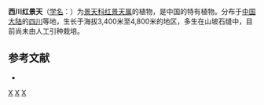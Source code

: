 {{Speciesbox 
| genus = Rhodiola
| species = alsia
| authority = (Fröd.) [[傅书遐|S. H. Fu]]
}}

'''西川红景天'''（[[学名|学名]]：{{lang|la|''Rhodiola alsia''}}）为[[景天科|景天科]][[红景天属|红景天属]]的植物，是中国的特有植物。分布于[[中国大陆|中国大陆]]的[[四川|四川]]等地，生长于海拔3,400米至4,800米的地区，多生在山坡石缝中，目前尚未由人工引种栽培。

== 参考文献 ==
<div class="references-small">
* {{cite web| url =http://www.bioinfo.cn/db05/KmzwSpecies.php?action=view&id=5731| title =西川红景天| work =《中国高等植物数据库全库》| publisher =中国科学院微生物研究所| author =昆明植物研究所| accessdate =2009-02-25| deadurl =yes| archiveurl =https://web.archive.org/web/20160305064452/http://www.bioinfo.cn/db05/KmzwSpecies.php?action=view&id=5731| archivedate =2016-03-05| df =}}
</div>
{{Taxonbar|from=Q15232014}}

{{DEFAULTSORT:Rhodiola alsia}}
[[Category:红景天属|X]]
[[Category:中國特有植物|X]]
[[Category:四川植物|X]]